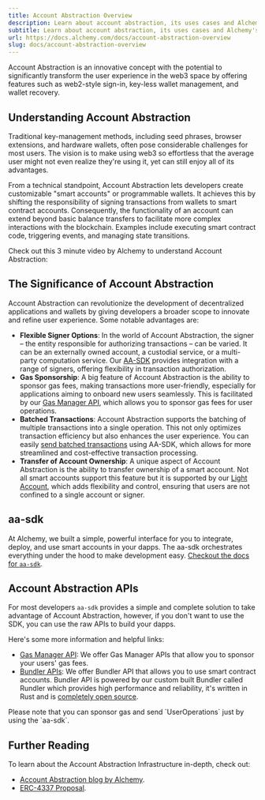 ```yaml
---
title: Account Abstraction Overview
description: Learn about account abstraction, its uses cases and Alchemy's account abstraction services.
subtitle: Learn about account abstraction, its uses cases and Alchemy's account abstraction services.
url: https://docs.alchemy.com/docs/account-abstraction-overview
slug: docs/account-abstraction-overview
---
```


Account Abstraction is an innovative concept with the potential to significantly transform the user experience in the web3 space by offering features such as web2-style sign-in, key-less wallet management, and wallet recovery.

## Understanding Account Abstraction

Traditional key-management methods, including seed phrases, browser extensions, and hardware wallets, often pose considerable challenges for most users. The vision is to make using web3 so effortless that the average user might not even realize they're using it, yet can still enjoy all of its advantages.

From a technical standpoint, Account Abstraction lets developers create customizable "smart accounts" or programmable wallets. It achieves this by shifting the responsibility of signing transactions from wallets to smart contract accounts. Consequently, the functionality of an account can extend beyond basic balance transfers to facilitate more complex interactions with the blockchain. Examples include executing smart contract code, triggering events, and managing state transitions.

Check out this 3 minute video by Alchemy to understand Account Abstraction:

## The Significance of Account Abstraction

Account Abstraction can revolutionize the development of decentralized applications and wallets by giving developers a broader scope to innovate and refine user experience. Some notable advantages are:

* **Flexible Signer Options**: In the world of Account Abstraction, the signer – the entity responsible for authorizing transactions – can be varied. It can be an externally owned account, a custodial service, or a multi-party computation service. Our [AA-SDK](https://accountkit.alchemy.com/overview/getting-started.html) provides integration with a range of signers, offering flexibility in transaction authorization.
* **Gas Sponsorship**: A big feature of Account Abstraction is the ability to sponsor gas fees, making transactions more user-friendly, especially for applications aiming to onboard new users seamlessly. This is facilitated by our [Gas Manager API](/docs/gas-manager-services), which allows you to sponsor gas fees for user operations.
* **Batched Transactions**: Account Abstraction supports the batching of multiple transactions into a single operation. This not only optimizes transaction efficiency but also enhances the user experience. You can easily [send batched transactions](https://accountkit.alchemy.com/tutorials/batching-transactions.html) using AA-SDK, which allows for more streamlined and cost-effective transaction processing.
* **Transfer of Account Ownership**: A unique aspect of Account Abstraction is the ability to transfer ownership of a smart account. Not all smart accounts support this feature but it is supported by our [Light Account](https://accountkit.alchemy.com/smart-accounts/accounts/guides/light-account.html), which adds flexibility and control, ensuring that users are not confined to a single account or signer.

## aa-sdk

At Alchemy, we built a simple, powerful interface for you to integrate, deploy, and use smart accounts in your dapps. The aa-sdk orchestrates everything under the hood to make development easy. [Checkout the docs for `aa-sdk`](https://accountkit.alchemy.com/overview/getting-started.html).

## Account Abstraction APIs

For most developers `aa-sdk` provides a simple and complete solution to take advantage of Account Abstraction, however, if you don't want to use the SDK, you can use the raw APIs to build your dapps.

Here's some more information and helpful links:

* [Gas Manager API](/docs/gas-manager-services): We offer Gas Manager APIs that allow you to sponsor your users' gas fees.
* [Bundler APIs](/docs/bundler-services): We offer Bundler API that allows you to use smart contract accounts. Bundler API is powered by our custom built Bundler called Rundler which provides high performance and reliability, it's written in Rust and is [completely open source](https://github.com/alchemyplatform/rundler).

<Info>
  Please note that you can sponsor gas and send `UserOperations` just by using the `aa-sdk`.
</Info>

## Further Reading

To learn about the Account Abstraction Infrastructure in-depth, check out:

* [Account Abstraction blog by Alchemy](https://www.alchemy.com/blog/account-abstraction).
* [ERC-4337 Proposal](https://eips.ethereum.org/EIPS/eip-4337).
